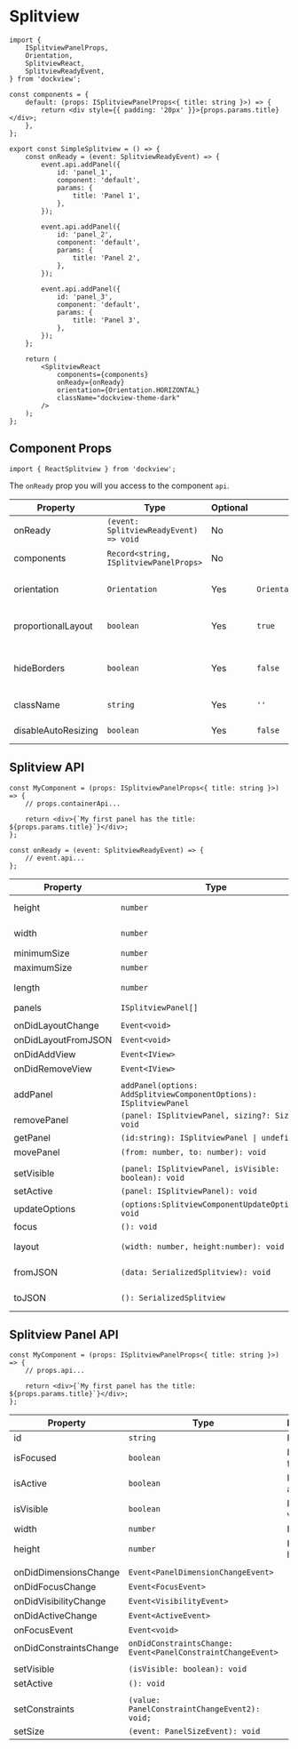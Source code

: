 
# Splitview

<div
    style={{
        height: '100px',
        backgroundColor: 'rgb(30,30,30)',
        color: 'white',
        margin: '20px 0px',
    }}
>
    <SimpleSplitview />
</div>

```tsx
import {
    ISplitviewPanelProps,
    Orientation,
    SplitviewReact,
    SplitviewReadyEvent,
} from 'dockview';

const components = {
    default: (props: ISplitviewPanelProps<{ title: string }>) => {
        return <div style={{ padding: '20px' }}>{props.params.title}</div>;
    },
};

export const SimpleSplitview = () => {
    const onReady = (event: SplitviewReadyEvent) => {
        event.api.addPanel({
            id: 'panel_1',
            component: 'default',
            params: {
                title: 'Panel 1',
            },
        });

        event.api.addPanel({
            id: 'panel_2',
            component: 'default',
            params: {
                title: 'Panel 2',
            },
        });

        event.api.addPanel({
            id: 'panel_3',
            component: 'default',
            params: {
                title: 'Panel 3',
            },
        });
    };

    return (
        <SplitviewReact
            components={components}
            onReady={onReady}
            orientation={Orientation.HORIZONTAL}
            className="dockview-theme-dark"
        />
    );
};
```

## Component Props

```tsx
import { ReactSplitview } from 'dockview';
```

The `onReady` prop you will you access to the component `api`.

| Property            | Type                                   | Optional | Default                  | Description                                             |
| ------------------- | -------------------------------------- | -------- | ------------------------ | ------------------------------------------------------- |
| onReady             | `(event: SplitviewReadyEvent) => void` | No       |                          |                                                         |
| components          | `Record<string, ISplitviewPanelProps>` | No       |                          | Panel renderers                                         |
| orientation         | `Orientation`                          | Yes      | `Orientation.HORIZONTAL` | Orientation of the Splitview                            |
| proportionalLayout  | `boolean`                              | Yes      | `true`                   | See [Proportional layout](/basics/#proportional-layout) |
| hideBorders         | `boolean`                              | Yes      | `false`                  | Hide the borders between panels                         |
| className           | `string`                               | Yes      | `''`                     | Attaches a classname                                    |
| disableAutoResizing | `boolean`                              | Yes      | `false`                  | See [Auto resizing](/basics/#auto-resizing)             |

## Splitview API

```tsx
const MyComponent = (props: ISplitviewPanelProps<{ title: string }>) => {
    // props.containerApi...

    return <div>{`My first panel has the title: ${props.params.title}`}</div>;
};
```

```tsx
const onReady = (event: SplitviewReadyEvent) => {
    // event.api...
};
```

| Property            | Type                                                               | Description                                 |
| ------------------- | ------------------------------------------------------------------ | ------------------------------------------- |
| height              | `number`                                                           | Component pixel height                      |
| width               | `number`                                                           | Component pixel width                       |
| minimumSize         | `number`                                                           |                                             |
| maximumSize         | `number`                                                           |                                             |
| length              | `number`                                                           | Number of panels                            |
| panels              | `ISplitviewPanel[]`                                                |                                             |
|                     |                                                                    |                                             |
| onDidLayoutChange   | `Event<void>`                                                      |                                             |
| onDidLayoutFromJSON | `Event<void>`                                                      |                                             |
| onDidAddView        | `Event<IView>`                                                     |                                             |
| onDidRemoveView     | `Event<IView>`                                                     |                                             |
|                     |                                                                    |                                             |
| addPanel            | `addPanel(options: AddSplitviewComponentOptions): ISplitviewPanel` |                                             |
| removePanel         | `(panel: ISplitviewPanel, sizing?: Sizing): void`                  |                                             |
| getPanel            | `(id:string): ISplitviewPanel \| undefined`                        |                                             |
| movePanel           | `(from: number, to: number): void`                                 |                                             |
|                     |                                                                    |
| setVisible          | `(panel: ISplitviewPanel, isVisible: boolean): void`               |                                             |
| setActive           | `(panel: ISplitviewPanel): void`                                   |                                             |
| updateOptions       | `(options:SplitviewComponentUpdateOptions): void`                  |                                             |
| focus               | `(): void`                                                         |                                             |
| layout              | `(width: number, height:number): void`                             | See [Auto resizing](/basics/#auto-resizing) |
| fromJSON            | `(data: SerializedSplitview): void`                                | See [Serialization](/basics/#serialization) |
| toJSON              | `(): SerializedSplitview`                                          | See [Serialization](/basics/#serialization) |

## Splitview Panel API

```tsx
const MyComponent = (props: ISplitviewPanelProps<{ title: string }>) => {
    // props.api...

    return <div>{`My first panel has the title: ${props.params.title}`}</div>;
};
```

| Property               | Type                                                        | Description      |
| ---------------------- | ----------------------------------------------------------- | ---------------- |
| id                     | `string`                                                    | Panel id         |
| isFocused              | `boolean`                                                   | Is panel focsed  |
| isActive               | `boolean`                                                   | Is panel active  |
| isVisible              | `boolean`                                                   | Is panel visible |
| width                  | `number`                                                    | Panel width      |
| height                 | `number`                                                    | Panel height     |
|                        |                                                             |
| onDidDimensionsChange  | `Event<PanelDimensionChangeEvent>`                          |                  |
| onDidFocusChange       | `Event<FocusEvent>`                                         |                  |
| onDidVisibilityChange  | `Event<VisibilityEvent>`                                    |                  |
| onDidActiveChange      | `Event<ActiveEvent>`                                        |                  |
| onFocusEvent           | `Event<void>`                                               |                  |
| onDidConstraintsChange | `onDidConstraintsChange: Event<PanelConstraintChangeEvent>` |                  |
|                        |                                                             |                  |
| setVisible             | `(isVisible: boolean): void`                                |                  |
| setActive              | `(): void`                                                  |                  |
|                        |                                                             |                  |
| setConstraints         | `(value: PanelConstraintChangeEvent2): void;`               |                  |
| setSize                | `(event: PanelSizeEvent): void`                             |                  |
